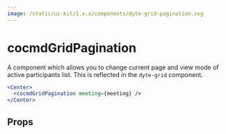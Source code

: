 ```yaml
---
image: /static/ui-kit/1.x.x/components/dyte-grid-pagination.svg
---
```


# cocmdGridPagination

A component which allows you to change current page and view mode of active
participants list. This is reflected in the `dyte-grid` component.

```jsx
<Center>
  <cocmdGridPagination meeting={meeting} />
</Center>
```

## Props

<PropsTable of="dyte-grid-pagination" />
